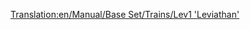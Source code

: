 [[Translation:en/Manual/Base Set/Trains/Lev1 'Leviathan']]
{{it/Manuale/Set base/Treni/StatLocomotive|Image=[[File:it/Manuale/Set base/Treni/Lev1leviathan.png]]
|Name=Lev1 'Leviathan'
|Costo=164.062
|Velocità=402
|Peso=105 
|Potenza=7.457
|Annuale=7.030
|Progettata=2020
|Vita=20
|Clima=
*Temperato
*Subartico
*Subtropicale  
|Descrizione=Anche se con alcuni problemi di affidabilità, questo motore offre un sostanziale miglioramento rispetto alla monorotaia. Non solo ha un aumento del 20% della velocità massima rispetto al Millennium Z1, grazie alle piste Maglev è anche in grado di trainare treni molto lunghi e pesanti.
|Real-life=[https://it.wikipedia.org/wiki/Transrapid Transrapid]
}}